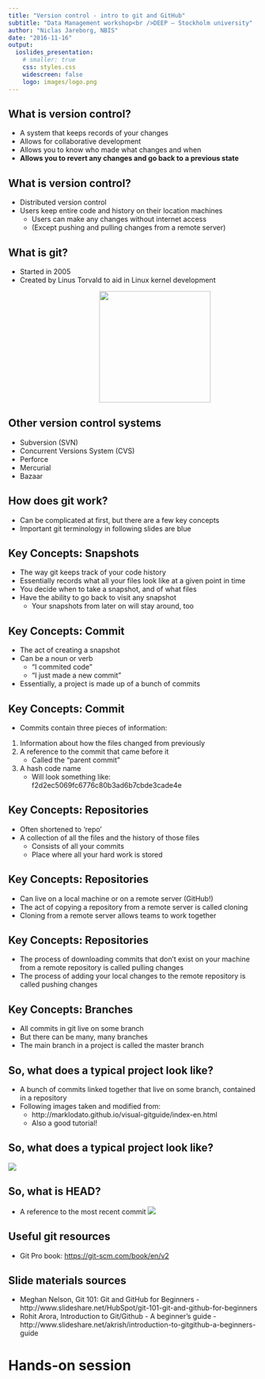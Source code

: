 ```yaml
---
title: "Version control - intro to git and GitHub"
subtitle: "Data Management workshop<br />DEEP – Stockholm university"
author: "Niclas Jareborg, NBIS"
date: "2016-11-16"
output:
  ioslides_presentation:
    # smaller: true
    css: styles.css
    widescreen: false
    logo: images/logo.png
---
```


## What is version control?
- A system that keeps records of your changes
- Allows for collaborative development
- Allows you to know who made what changes and when
- **Allows you to revert any changes and go back to a previous state**

## What is version control?
- Distributed version control
- Users keep entire code and history on their location machines
	- Users can make any changes without internet access
	- (Except pushing and pulling changes from a remote server)

## What is git?
- Started in 2005
- Created by Linus Torvald to aid in Linux kernel development
<div class="midcenter" style="margin-left:160px; margin-top:10px;">
<img src="images/git/git-logo.png" width="225px" />
</div>

## Other version control systems
- Subversion (SVN)
- Concurrent Versions System (CVS)
- Perforce
- Mercurial
- Bazaar

## How does git work?
- Can be complicated at first, but there are a few key concepts
- Important git terminology in following slides are blue

## Key Concepts: Snapshots
- The way git keeps track of your code history
- Essentially records what all your files look like at a given point in time
- You decide when to take a snapshot, and of what files
- Have the ability to go back to visit any snapshot
	- Your snapshots from later on will stay around, too

## Key Concepts: Commit
- The act of creating a snapshot
- Can be a noun or verb
	- “I commited code”
	- “I just made a new commit”
- Essentially, a project is made up of a bunch of commits

## Key Concepts: Commit
- Commits contain three pieces of information:

1. Information about how the files changed from previously
2. A reference to the commit that came before it
	- Called the “parent commit”
3. A hash code name
	- Will look something like:
		f2d2ec5069fc6776c80b3ad6b7cbde3cade4e

## Key Concepts: Repositories
- Often shortened to ‘repo’
- A collection of all the files and the history of those files
	- Consists of all your commits
	- Place where all your hard work is stored

## Key Concepts: Repositories
- Can live on a local machine or on a remote server (GitHub!)
- The act of copying a repository from a remote server is called cloning
- Cloning from a remote server allows teams to work together

## Key Concepts: Repositories
- The process of downloading commits that don’t exist on your machine from a remote repository is called pulling changes
- The process of adding your local changes to the remote repository is called pushing changes

## Key Concepts: Branches
- All commits in git live on some branch
- But there can be many, many branches
- The main branch in a project is called the master branch

## So, what does a typical project look like?
- A bunch of commits linked together that live on some branch, contained in a repository
- Following images taken and modified from:
	- http://marklodato.github.io/visual-gitguide/index-en.html
	- Also a good tutorial!

## So, what does a typical project look like?
![](images/git/1.png)

## So, what is HEAD?
-  A reference to the most recent commit
![](images/git/1.png)


## Useful git resources
- Git Pro book: [https://git-scm.com/book/en/v2](https://git-scm.com/book/en/v2)

## Slide materials sources
- Meghan Nelson, Git 101: Git and GitHub for Beginners - http://www.slideshare.net/HubSpot/git-101-git-and-github-for-beginners
- Rohit Arora, Introduction to Git/Github - A beginner's guide - http://www.slideshare.net/akrish/introduction-to-gitgithub-a-beginners-guide

# Hands-on session
